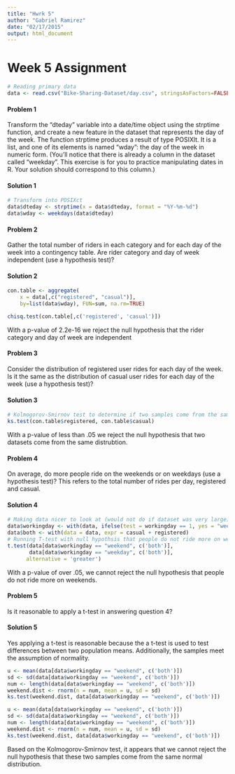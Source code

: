 ```yaml
---
title: "Hwrk 5"
author: "Gabriel Ramirez"
date: "02/17/2015"
output: html_document
---
```


# Week 5 Assignment 
```r
# Reading primary data
data <- read.csv("Bike-Sharing-Dataset/day.csv", stringsAsFactors=FALSE)
```

#### Problem 1
Transform the "dteday" variable into a date/time object using the strptime function, and create a new feature in the dataset that represents the day of the week. The function strptime produces a result of type POSIXlt. It is a list, and one of its elements is named "wday": the day of the week in numeric form. (You'll notice that there is already a column in the dataset called "weekday". This exercise is for you to practice manipulating dates in R. Your solution should correspond to this column.)

#### Solution 1
```r
# Transform into POSIXct
data$dteday <- strptime(x = data$dteday, format = "%Y-%m-%d")
data$wday <- weekdays(data$dteday)
```

#### Problem 2
Gather the total number of riders in each category and for each day of the week into a contingency table. Are rider category and day of week independent (use a hypothesis test)?

#### Solution 2
```r
con.table <- aggregate(
    x = data[,c("registered", "casual")], 
    by=list(data$wday), FUN=sum, na.rm=TRUE)

chisq.test(con.table[,c('registered', 'casual')])
```
With a p-value of 2.2e-16 we reject the null hypothesis that the rider category and day of week are independent

#### Problem 3
Consider the distribution of registered user rides for each day of the week. Is it the same as the distribution of casual user rides for each day of the week (use a hypothesis test)?

#### Solution 3

```r
# Kolmogorov-Smirnov test to determine if two samples come from the same distribution
ks.test(con.table$registered, con.table$casual)
```
With a p-value of less than .05 we reject the null hypothesis that two datasets come from the same distrubtion. 

#### Problem 4
On average, do more people ride on the weekends or on weekdays (use a hypothesis test)? This refers to the total number of rides per day, registered and casual.

#### Solution 4
```r
# Making data nicer to look at (would not do if dataset was very large)
data$workingday <- with(data, ifelse(test = workingday == 1, yes = "weekday", no = "weekend"))
data$both <- with(data = data, expr = casual + registered)
# Running T-test with null hypothsis that people do not ride more on weekend 
t.test(data[data$workingday == "weekend", c('both')],
       data[data$workingday == "weekday", c('both')],
      alternative = 'greater')
```
With a p-value of over .05, we cannot reject the null hypothesis that people do not ride more on weekends.

#### Problem 5
Is it reasonable to apply a t-test in answering question 4? 

#### Solution 5
Yes applying a t-test is reasonable because the a t-test is used to test differences between two population means. Additionally, the samples meet the assumption of normality. 

```r
u <- mean(data[data$workingday == "weekend", c('both')])
sd <- sd(data[data$workingday == "weekend", c('both')])
num <- length(data[data$workingday == "weekend", c('both')])
weekend.dist <- rnorm(n = num, mean = u, sd = sd)
ks.test(weekend.dist, data[data$workingday == "weekend", c('both')])

u <- mean(data[data$workingday == "weekend", c('both')])
sd <- sd(data[data$workingday == "weekend", c('both')])
num <- length(data[data$workingday == "weekend", c('both')])
weekend.dist <- rnorm(n = num, mean = u, sd = sd)
ks.test(weekend.dist, data[data$workingday == "weekend", c('both')])
```
Based on the Kolmogorov-Smirnov test, it appears that we cannot reject the null hypothesis that these two samples come from the same normal distribution. 